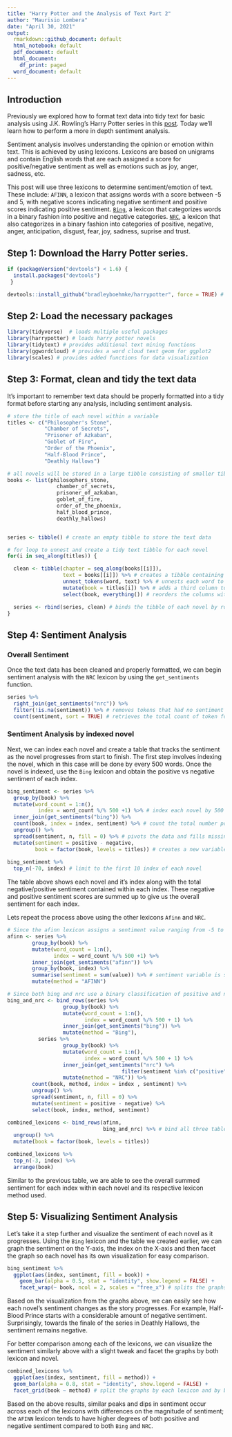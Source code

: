 ```yaml
---
title: "Harry Potter and the Analysis of Text Part 2"
author: "Maurisio Lombera"
date: "April 30, 2021"
output:
  rmarkdown::github_document: default
  html_notebook: default
  pdf_document: default
  html_document:
    df_print: paged
  word_document: default
---
```


## Introduction
Previously we explored how to format text data into tidy text for basic analysis using J.K. Rowling's Harry Potter series in this [post](https://mlombera94.github.io/harry_potter_text_analysis/). Today we'll learn how to perform a more in depth sentiment analysis.

Sentiment analysis involves understanding the opinion or emotion within text. This is achieved by using lexicons. Lexicons are based on unigrams and contain English words that are each assigned a score for positive/negative sentiment as well as emotions such as joy, anger, sadness, etc. 

This post will use three lexicons to determine sentiment/emotion of text. These include:
`AFINN`, a lexicon that assigns words with a score between -5 and 5, with negative scores indicating negative sentiment and positive scores indicating positive sentiment.
[`Bing`](https://www.cs.uic.edu/~liub/FBS/sentiment-analysis.html), a lexicon that categorizes words in a binary fashion into positive and negative categories.  [`NRC`](http://saifmohammad.com/WebPages/NRC-Emotion-Lexicon.htm), a lexicon that also categorizes in a binary fashion into categories of positive, negative, anger, anticipation, disgust, fear, joy, sadness, suprise and trust. 


## Step 1: Download the Harry Potter series.

```r
if (packageVersion("devtools") < 1.6) {
  install.packages("devtools")
 }

devtools::install_github("bradleyboehmke/harrypotter", force = TRUE) # provides the first seven novels of the Harry Potter series
```

## Step 2: Load the necessary packages

```r
library(tidyverse)  # loads multiple useful packages  
library(harrypotter) # loads harry potter novels 
library(tidytext) # provides additional text mining functions
library(ggwordcloud) # provides a word cloud text geom for ggplot2
library(scales) # provides added functions for data visualization 
```

## Step 3: Format, clean and tidy the text data
It's important to remember text data should be properly formatted into a tidy format before starting any analysis, including sentiment analysis.

```r
# store the title of each novel within a variable
titles <- c("Philosopher's Stone",
            "Chamber of Secrets",
            "Prisoner of Azkaban",
            "Goblet of Fire",
            "Order of the Phoenix",
            "Half-Blood Prince",
            "Deathly Hallows")

# all novels will be stored in a large tibble consisting of smaller tibbles for each novel, therefore, format as a list object to store a tibble for each novel
books <- list(philosophers_stone,
                chamber_of_secrets,
                prisoner_of_azkaban,
                goblet_of_fire,
                order_of_the_phoenix,
                half_blood_prince,
                deathly_hallows)


series <- tibble() # create an empty tibble to store the text data

# for loop to unnest and create a tidy text tibble for each novel
for(i in seq_along(titles)) {

  clean <- tibble(chapter = seq_along(books[[i]]),
                  text = books[[i]]) %>% # creates a tibble containing each chapter for each novel
                  unnest_tokens(word, text) %>% # unnests each word to create a 2 column table, with each row containing a single token (word/character) and the chapter it pertains to
                  mutate(book = titles[i]) %>% # adds a third column to identify which novel each token pertains to
                  select(book, everything()) # reorders the columns within the tibble with book as the first column

  series <- rbind(series, clean) # binds the tibble of each novel by rows  
}
```

## Step 4: Sentiment Analysis 
### Overall Sentiment  
Once the text data has been cleaned and properly formatted, we can begin sentiment analysis with the `NRC` lexicon by using the `get_sentiments` function.
```r
series %>% 
  right_join(get_sentiments("nrc")) %>% 
  filter(!is.na(sentiment)) %>% # removes tokens that had no sentiment attached 
  count(sentiment, sort = TRUE) # retrieves the total count of token for each sentiment 
```

### Sentiment Analysis by indexed novel 
Next, we can index each novel and create a table that tracks the sentiment as the novel progresses from start to finish. The first step involves indexing the novel, which in this case will be done by every 500 words. Once the novel is indexed, use the `Bing` lexicon and obtain the positive vs negative sentiment of each index.  
```r
bing_sentiment <- series %>% 
  group_by(book) %>% 
  mutate(word_count = 1:n(),
          index = word_count %/% 500 +1) %>% # index each novel by 500 tokens
  inner_join(get_sentiments("bing")) %>% 
  count(book, index = index, sentiment) %>% # count the total number positive/negative sentiment 
  ungroup() %>% 
  spread(sentiment, n, fill = 0) %>% # pivots the data and fills missing data with 0
  mutate(sentiment = positive - negative, 
         book = factor(book, levels = titles)) # creates a new variable, sentiment, which is the net count of positive and negative tokens
   
bing_sentiment %>% 
  top_n(-70, index) # limit to the first 10 index of each novel
```
The table above shows each novel and it's index along with the total negative/positive sentiment contained within each index. These negative and positive sentiment scores are summed up to give us the overall sentiment for each index. 

Lets repeat the process above using the other lexicons `Afinn` and `NRC`. 
```r
# Since the afinn lexicon assigns a sentiment value ranging from -5 to 5, we will simply just sum the sentiment value for each index as opposed to using a net difference used in the previous example. 
afinn <- series %>%
        group_by(book) %>% 
        mutate(word_count = 1:n(),
               index = word_count %/% 500 +1) %>% 
        inner_join(get_sentiments("afinn")) %>%
        group_by(book, index) %>%
        summarise(sentiment = sum(value)) %>% # sentiment variable is set up as a sum vs difference
        mutate(method = "AFINN")

# Since both bing and nrc use a binary classification of positive and negative, we can combine the code and bind the tables 
bing_and_nrc <- bind_rows(series %>%
                  group_by(book) %>% 
                  mutate(word_count = 1:n(),
                         index = word_count %/% 500 + 1) %>% 
                  inner_join(get_sentiments("bing")) %>%
                  mutate(method = "Bing"),
          series %>%
                  group_by(book) %>% 
                  mutate(word_count = 1:n(),
                         index = word_count %/% 500 + 1) %>%
                  inner_join(get_sentiments("nrc") %>%
                                     filter(sentiment %in% c("positive", "negative"))) %>%
                  mutate(method = "NRC")) %>%
        count(book, method, index = index , sentiment) %>%
        ungroup() %>%
        spread(sentiment, n, fill = 0) %>%
        mutate(sentiment = positive - negative) %>%
        select(book, index, method, sentiment)

combined_lexicons <- bind_rows(afinn, 
                               bing_and_nrc) %>% # bind all three tables 
  ungroup() %>%
  mutate(book = factor(book, levels = titles)) 

combined_lexicons %>% 
  top_n(-3, index) %>% 
  arrange(book)
```
Similar to the previous table, we are able to see the overall summed sentiment for each index within each novel and its respective lexicon method used.  

## Step 5: Visualizing Sentiment Analysis
Let's take it a step further and visualize the sentiment of each novel as it progresses. Using the `Bing` lexicon and the table we created earlier, we can graph the sentiment on the Y-axis, the index on the X-axis and then facet the graph so each novel has its own visualization for easy comparison. 
```r
bing_sentiment %>% 
  ggplot(aes(index, sentiment, fill = book)) + 
    geom_bar(alpha = 0.5, stat = "identity", show.legend = FALSE) +
    facet_wrap(~ book, ncol = 2, scales = "free_x") # splits the graphs by novel 
```

Based on the visualization from the graphs above, we can easily see how each novel's sentiment changes as the story progresses. For example, Half-Blood Prince starts with a considerable amount of negative sentiment. Surprisingly, towards the finale of the series in Deathly Hallows, the sentiment remains negative. 

For better comparison among each of the lexicons, we can visualize the sentiment similarly above with a slight tweak and facet the graphs by both lexicon and novel. 
```r
combined_lexicons %>% 
  ggplot(aes(index, sentiment, fill = method)) +
  geom_bar(alpha = 0.8, stat = "identity", show.legend = FALSE) + 
  facet_grid(book ~ method) # split the graphs by each lexicon and by book
```

Based on the above results, similar peaks and dips in sentiment occur across each of the lexicons with differences on the magnitude of sentiment; the `AFINN` lexicon tends to have higher degrees of both positive and negative sentiment compared to both `Bing` and `NRC`.


